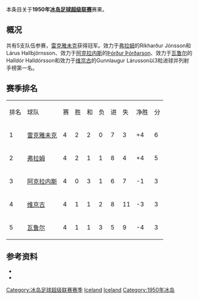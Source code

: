 本条目关于'''1950年[[冰岛足球超级联赛|冰岛足球超级联赛]]'''赛果。

==概况==
共有5支队伍参赛，[[雷克雅未克足球俱乐部|雷克雅未克]]获得冠军。效力于[[弗拉姆足球俱乐部|弗拉姆]]的Ríkharður Jónsson和Lárus Hallbjörnsson、效力于[[阿克拉内斯竞技俱乐部|阿克拉内斯]]的[[Þórður_Þórðarson_(footballer_born_1930)|Þórður Þórðarson]]、效力于[[瓦鲁尔足球俱乐部|瓦鲁尔]]的Halldór Halldórsson和效力于[[维京古雷克雅维克足球会|维京古]]的Gunnlaugur Lárusson以3粒进球并列射手榜第一名。

==赛季排名==
{| class="wikitable" style="text-align: center;"
|排名||球队||赛||胜||和||负||进||失||净胜||分
|-
|1||[[雷克雅未克足球俱乐部|雷克雅未克]]||4||2||2||0||7||3||+4||6
|-
|2||[[弗拉姆足球俱乐部|弗拉姆]]||4||2||1||1||8||4||+4||5
|-
|3||[[阿克拉内斯竞技俱乐部|阿克拉内斯]]||4||0||3||1||6||7||-1||3
|-
|4||[[维京古雷克雅维克足球会|维京古]]||4||1||1||2||8||11||-3||3
|-
|5||[[瓦鲁尔足球俱乐部|瓦鲁尔]]||4||1||1||3||5||9||-4||3
|}

==参考资料==
* {{cite web |title=Iceland Final League Tables 1912-1998 |url=http://www.rsssf.com/tablesi/ijshist.html |publisher=[[RSSSF|RSSSF]] |accessdate=2018-06-18 |archive-date=2019-12-25 |archive-url=https://web.archive.org/web/20191225230011/http://rsssf.com/tablesi/ijshist.html |dead-url=no }}
* {{cite web |title=Iceland - Topscorers |url=http://www.rsssf.com/tablesi/ijstops.html |website=www.rsssf.com |publisher=[[RSSSF|RSSSF]] |accessdate=2018-06-18 |archive-date=2019-04-07 |archive-url=https://web.archive.org/web/20190407162501/http://www.rsssf.com/tablesi/ijstops.html |dead-url=no }}

{{冰岛足球超级联赛赛季}}
{{1949–50 in European football (UEFA)}}
{{1950–51 in European football (UEFA)}}


[[Category:冰岛足球超级联赛赛季|Category:冰岛足球超级联赛赛季]]
[[Category:1950年至1951年本土足球联赛|Iceland]] 
[[Category:1949年至1950年本土足球联赛|Iceland]] 
[[Category:1950年冰岛|Category:1950年冰岛]]